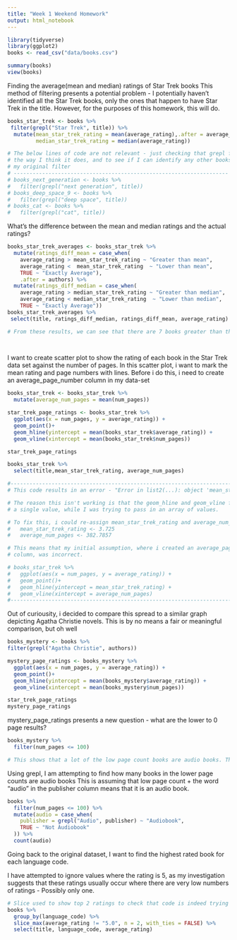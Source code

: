 ```yaml
---
title: "Week 1 Weekend Homework"
output: html_notebook
---
```


```r
library(tidyverse)
library(ggplot2)
books <- read_csv("data/books.csv")
```

```r
summary(books)
view(books)
```

Finding the average(mean and median) ratings of Star Trek books 
This method of filtering presents a potential problem - I potentially haven't identified all the Star Trek books, 
only the ones that happen to have Star Trek in the title. 
However, for the purposes of this homework, this will do.

```r


books_star_trek <- books %>%
 filter(grepl("Star Trek", title)) %>%
  mutate(mean_star_trek_rating = mean(average_rating),.after = average_rating,
         median_star_trek_rating = median(average_rating))

```


```r
# The below lines of code are not relevant - just checking that grepl functions 
# the way I think it does, and to see if I can identify any other books missed by
# my original filter
# --------------------------------------------------------------------
# books_next_generation <- books %>%
#   filter(grepl("next generation", title))
# books_deep_space_9 <- books %>%
#   filter(grepl("deep space", title))
# books_cat <- books %>% 
#   filter(grepl("cat", title))
```

 What's the difference between the mean and median ratings and the actual ratings?

```r
  

books_star_trek_averages <- books_star_trek %>% 
  mutate(ratings_diff_mean = case_when(
    average_rating > mean_star_trek_rating ~ "Greater than mean",
    average_rating <  mean_star_trek_rating  ~ "Lower than mean",
    TRUE ~ "Exactly Average"),
    .after = authors) %>% 
  mutate(ratings_diff_median = case_when(
    average_rating > median_star_trek_rating ~ "Greater than median",
    average_rating < median_star_trek_rating  ~ "Lower than median",
    TRUE ~ "Exactly Average")) 
books_star_trek_averages %>% 
 select(title, ratings_diff_median, ratings_diff_mean, average_rating)

# From these results, we can see that there are 7 books greater than the average rating, and 7 below.

  
```

I want to create scatter plot to show the rating of each book in the Star Trek data set against the number of pages.
In this scatter plot, i want to mark the mean rating and page numbers with lines.
Before i do this, i need to create an average_page_number column in my data-set 

```r

books_star_trek <- books_star_trek %>% 
  mutate(average_num_pages = mean(num_pages))

star_trek_page_ratings <- books_star_trek %>%
  ggplot(aes(x = num_pages, y = average_rating)) +
  geom_point()+
  geom_hline(yintercept = mean(books_star_trek$average_rating)) +
  geom_vline(xintercept = mean(books_star_trek$num_pages))

star_trek_page_ratings

books_star_trek %>% 
  select(title,mean_star_trek_rating, average_num_pages)

#-------------------------------------------------------------------------------
# This code results in an error - "Error in list2(...): object 'mean_star_trek_rating' not found. 

# The reason this isn't working is that the geom_hline and geom_vline functions are expecting 
# a single value, while I was trying to pass in an array of values. 

# To fix this, i could re-assign mean_star_trek_rating and average_num_pages to be single numbers
#   mean_star_trek_rating <- 3.725
#   average_num_pages <- 382.7857

# This means that my initial assumption, where i created an average_page_number
# column, was incorrect.

# books_star_trek %>%
#   ggplot(aes(x = num_pages, y = average_rating)) +
#   geom_point()+
#   geom_hline(yintercept = mean_star_trek_rating) +
#   geom_vline(xintercept = average_num_pages)
#-------------------------------------------------------------------------------
```

Out of curiousity, i decided to compare this spread to a similar graph depicting Agatha Christie novels. 
This is by no means a fair or meaningful comparison, but oh well

```r

books_mystery <- books %>% 
filter(grepl("Agatha Christie", authors))

mystery_page_ratings <- books_mystery %>% 
  ggplot(aes(x = num_pages, y = average_rating)) +
  geom_point()+
  geom_hline(yintercept = mean(books_mystery$average_rating)) +
  geom_vline(xintercept = mean(books_mystery$num_pages))

star_trek_page_ratings
mystery_page_ratings
```

mystery_page_ratings presents a new question - what are the lower to 0 page results?

```r
books_mystery %>% 
  filter(num_pages <= 100)

# This shows that a lot of the low page count books are audio books. This can be seen in the Publisher column - Does this apply to the original data set?

```

Using grepl, I am attempting to find how many books in the lower page counts are audio books 
This is assuming that low page count + the word "audio" in the publisher column means that it is an audio book.

```r
 

books %>% 
  filter(num_pages <= 100) %>% 
  mutate(audio = case_when(
    publisher = grepl("Audio", publisher) ~ "Audiobook",
    TRUE ~ "Not Audiobook"
  )) %>% 
  count(audio)
```

Going back to the original dataset, I want to find the highest rated book for each language code.

I have attempted to ignore values where the rating is 5, as my investigation suggests that
these ratings usually occur where there are very low numbers of ratings - Possibly only
one. 


```r

# Slice used to show top 2 ratings to check that code is indeed trying to ignore 5.0 ratings
books %>% 
  group_by(language_code) %>% 
  slice_max(average_rating != "5.0", n = 2, with_ties = FALSE) %>% 
  select(title, language_code, average_rating)
  

```

